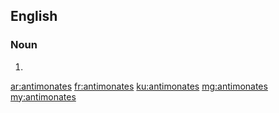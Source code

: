 ==English==

===Noun===
{{head|en|plural}}

# {{plural of|antimonate|lang=en}}

[[ar:antimonates]]
[[fr:antimonates]]
[[ku:antimonates]]
[[mg:antimonates]]
[[my:antimonates]]